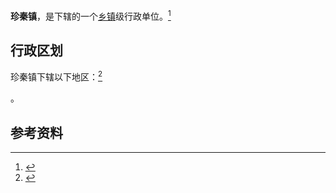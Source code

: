 {{中国乡级行政区|63/27/23/104/000}}

'''珍秦镇'''，是{{PRC admin/fullname|63/27/23/104/000|3}}下辖的一个[[乡镇|乡镇]]级行政单位。<ref>{{PRC admin/ref sgc|{{PRC admin/parent|63/27/23/104/000}}}}</ref>

== 行政区划 ==

珍秦镇下辖以下地区：<ref>{{PRC admin/ref sgc|63/27/23/104/000}}</ref>

{{PRC admin/children|63/27/23/104/000}}。

== 参考资料 ==

{{reflist}}

{{行政区划小作品}}
{{PRC admin/navcat|63/27/23/104/000}}